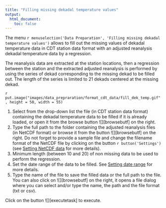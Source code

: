 ```yaml
---
title: "Filling missing dekadal temperature values"
output:
  html_document:
    toc: false
---
```


The menu `r menuselection('Data Preparation', 'Filling missing dekadal temperature values')` allows to fill out the missing values of dekadal temperature data in CDT station data format with an adjusted reanalysis dekadal temperature data by a regression.

The reanalysis data are extracted at the station locations, then a regression between the station and the extracted adjusted reanalysis is performed by using the series of dekad corresponding to the missing dekad to be filled out. The length of the series is limited to 21 dekads centered at the missing dekad.

`r put.image("images/data_prepraration/format_cdt_data/fill_dek_temp.gif", height = 50, width = 55)`

1. Select from the drop-down list the file (in CDT station data format) containing the dekadal temperature data to be filled if it is already loaded, or open it from the browse button ![][browsebutf] on the right.
2. Type the full path to the folder containing the adjusted reanalysis files (in NetCDF format) or browse it from the button ![][browsebutf] on the right. Do not forget to provide a sample file and change the filename format of the NetCDF file by clicking on the button `r button('Settings')` (see [Setting NetCDF data](cdt_data_input.html#cdt.ncdf.setting) for more details).
3. Minimum length (between 10 and 20) of non missing data \n to be used to perform the regression.
4. Set the date range of the data to be filled. See [Setting date range](cdt_data_input.html#cdt.date.range) for more details.
5. Type the name of the file to save the filled data or the full path to the file. You can also click on ![][browsebutf] on the right, it opens a file dialog where you can select and/or type the name, the path and the file format (txt or csv).

Click on the button ![][executetask] to execute. 
